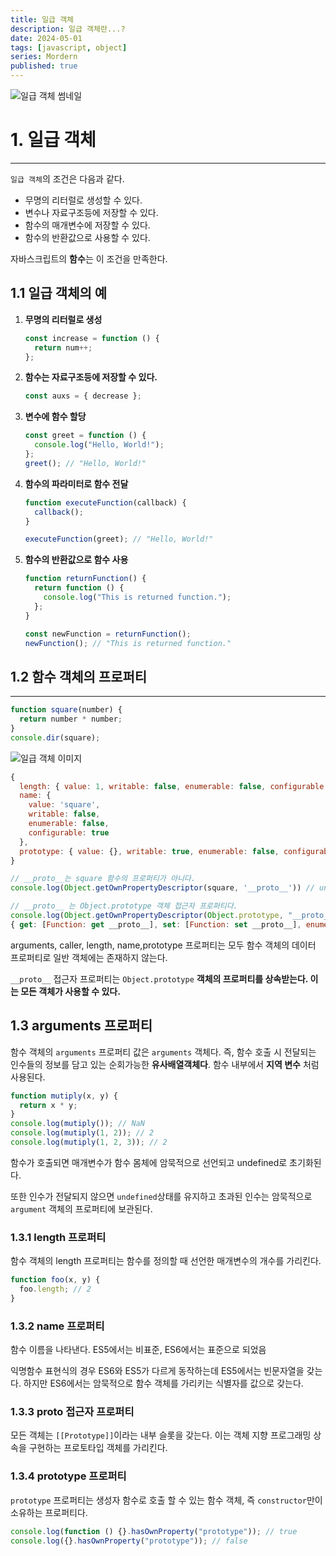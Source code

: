 ```yaml
---
title: 일급 객체
description: 일급 객체란...?
date: 2024-05-01
tags: [javascript, object]
series: Mordern
published: true
---
```


![일급 객체 썸네일](https://raw.githubusercontent.com/thdtjdgml415/next-blog/main/assets/img/first-class-object.webp)

# 1. 일급 객체

---

`일급 객체`의 조건은 다음과 같다.

- 무명의 리터럴로 생성할 수 있다.
- 변수나 자료구조등에 저장할 수 있다.
- 함수의 매개변수에 저장할 수 있다.
- 함수의 반환값으로 사용할 수 있다.

자바스크립트의 **함수**는 이 조건을 만족한다.

## 1.1 일급 객체의 예

1. **무명의 리터럴로 생성**

   ```jsx
   const increase = function () {
     return num++;
   };
   ```

2. **함수는 자료구조등에 저장할 수 있다.**

   ```jsx
   const auxs = { decrease };
   ```

3. **변수에 함수 할당**

   ```jsx
   const greet = function () {
     console.log("Hello, World!");
   };
   greet(); // "Hello, World!"
   ```

4. **함수의 파라미터로 함수 전달**

   ```jsx
   function executeFunction(callback) {
     callback();
   }

   executeFunction(greet); // "Hello, World!"
   ```

5. **함수의 반환값으로 함수 사용**

   ```jsx
   function returnFunction() {
     return function () {
       console.log("This is returned function.");
     };
   }

   const newFunction = returnFunction();
   newFunction(); // "This is returned function."
   ```

## 1.2 함수 객체의 프로퍼티

---

```jsx
function square(number) {
  return number * number;
}
console.dir(square);
```

![일급 객체 이미지](https://raw.githubusercontent.com/thdtjdgml415/next-blog/main/assets/img/first-class-object1.webp)

```jsx
{
  length: { value: 1, writable: false, enumerable: false, configurable: true },
  name: {
    value: 'square',
    writable: false,
    enumerable: false,
    configurable: true
  },
  prototype: { value: {}, writable: true, enumerable: false, configurable: false }
}

// __proto__는 square 함수의 프로퍼티가 아니다.
console.log(Object.getOwnPropertyDescriptor(square, '__proto__')) // undefined

// __proto__ 는 Object.prototype 객체 접근자 프로퍼티다.
console.log(Object.getOwnPropertyDescriptor(Object.prototype, "__proto__"));
{ get: [Function: get __proto__], set: [Function: set __proto__], enumerable: false, configurable: true }
```

arguments, caller, length, name,prototype 프로퍼티는 모두 함수 객체의 데이터 프로퍼티로 일반 객체에는 존재하지 않는다.

`__proto__` 접근자 프로퍼티는 `Object.prototype` **객체의 프로퍼티를 상속받는다. 이는 모든 객체가 사용할 수 있다.**

## 1.3 arguments 프로퍼티

함수 객체의 `arguments` 프로퍼티 값은 `arguments` 객체다. 즉, 함수 호출 시 전달되는 인수들의 정보를 담고 있는 순회가능한 **유사배열객체다**. 함수 내부에서 **지역 변수** 처럼 사용된다.

```jsx
function mutiply(x, y) {
  return x * y;
}
console.log(mutiply()); // NaN
console.log(mutiply(1, 2)); // 2
console.log(mutiply(1, 2, 3)); // 2
```

함수가 호출되면 매개변수가 함수 몸체에 암묵적으로 선언되고 undefined로 초기화된다.

또한 인수가 전달되지 않으면 `undefined`상태를 유지하고 초과된 인수는 암묵적으로 `argument` 객체의 프로퍼티에 보관된다.

### 1.3.1 length 프로퍼티

함수 객체의 length 프로퍼티는 함수를 정의할 때 선언한 매개변수의 개수를 가리킨다.

```jsx
function foo(x, y) {
  foo.length; // 2
}
```

### 1.3.2 name 프로퍼티

함수 이름을 나타낸다. ES5에서는 비표준, ES6에서는 표준으로 되었음

익명함수 표현식의 경우 ES6와 ES5가 다르게 동작하는데 ES5에서는 빈문자열을 갖는다. 하지만 ES6에서는 암묵적으로 함수 객체를 가리키는 식별자를 값으로 갖는다.

### 1.3.3 proto 접근자 프로퍼티

모든 객체는 `[[Prototype]]`이라는 내부 슬롯을 갖는다. 이는 객체 지향 프로그래밍 상속을 구현하는 프로토타입 객체를 가리킨다.

### 1.3.4 prototype 프로퍼티

`prototype` 프로퍼티는 생성자 함수로 호출 할 수 있는 함수 객체, 즉 `constructor`만이 소유하는 프로퍼티다.

```jsx
console.log(function () {}.hasOwnProperty("prototype")); // true
console.log({}.hasOwnProperty("prototype")); // false
```

